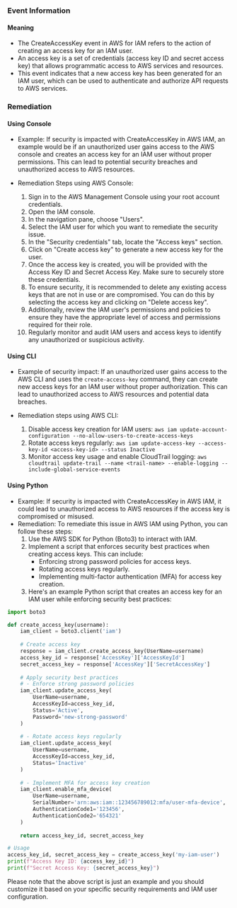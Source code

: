
### Event Information

#### Meaning

- The CreateAccessKey event in AWS for IAM refers to the action of creating an access key for an IAM user.
- An access key is a set of credentials (access key ID and secret access key) that allows programmatic access to AWS services and resources.
- This event indicates that a new access key has been generated for an IAM user, which can be used to authenticate and authorize API requests to AWS services.

### Remediation

#### Using Console

- Example: If security is impacted with CreateAccessKey in AWS IAM, an example would be if an unauthorized user gains access to the AWS console and creates an access key for an IAM user without proper permissions. This can lead to potential security breaches and unauthorized access to AWS resources.

- Remediation Steps using AWS Console:
  1. Sign in to the AWS Management Console using your root account credentials.
  2. Open the IAM console.
  3. In the navigation pane, choose "Users".
  4. Select the IAM user for which you want to remediate the security issue.
  5. In the "Security credentials" tab, locate the "Access keys" section.
  6. Click on "Create access key" to generate a new access key for the user.
  7. Once the access key is created, you will be provided with the Access Key ID and Secret Access Key. Make sure to securely store these credentials.
  8. To ensure security, it is recommended to delete any existing access keys that are not in use or are compromised. You can do this by selecting the access key and clicking on "Delete access key".
  9. Additionally, review the IAM user's permissions and policies to ensure they have the appropriate level of access and permissions required for their role.
  10. Regularly monitor and audit IAM users and access keys to identify any unauthorized or suspicious activity.

#### Using CLI

- Example of security impact: If an unauthorized user gains access to the AWS CLI and uses the `create-access-key` command, they can create new access keys for an IAM user without proper authorization. This can lead to unauthorized access to AWS resources and potential data breaches.

- Remediation steps using AWS CLI:
  1. Disable access key creation for IAM users: `aws iam update-account-configuration --no-allow-users-to-create-access-keys`
  2. Rotate access keys regularly: `aws iam update-access-key --access-key-id <access-key-id> --status Inactive`
  3. Monitor access key usage and enable CloudTrail logging: `aws cloudtrail update-trail --name <trail-name> --enable-logging --include-global-service-events`

#### Using Python

- Example: If security is impacted with CreateAccessKey in AWS IAM, it could lead to unauthorized access to AWS resources if the access key is compromised or misused.
- Remediation: To remediate this issue in AWS IAM using Python, you can follow these steps:
  1. Use the AWS SDK for Python (Boto3) to interact with IAM.
  2. Implement a script that enforces security best practices when creating access keys. This can include:
     - Enforcing strong password policies for access keys.
     - Rotating access keys regularly.
     - Implementing multi-factor authentication (MFA) for access key creation.
  3. Here's an example Python script that creates an access key for an IAM user while enforcing security best practices:

```python
import boto3

def create_access_key(username):
    iam_client = boto3.client('iam')
    
    # Create access key
    response = iam_client.create_access_key(UserName=username)
    access_key_id = response['AccessKey']['AccessKeyId']
    secret_access_key = response['AccessKey']['SecretAccessKey']
    
    # Apply security best practices
    # - Enforce strong password policies
    iam_client.update_access_key(
        UserName=username,
        AccessKeyId=access_key_id,
        Status='Active',
        Password='new-strong-password'
    )
    
    # - Rotate access keys regularly
    iam_client.update_access_key(
        UserName=username,
        AccessKeyId=access_key_id,
        Status='Inactive'
    )
    
    # - Implement MFA for access key creation
    iam_client.enable_mfa_device(
        UserName=username,
        SerialNumber='arn:aws:iam::123456789012:mfa/user-mfa-device',
        AuthenticationCode1='123456',
        AuthenticationCode2='654321'
    )
    
    return access_key_id, secret_access_key

# Usage
access_key_id, secret_access_key = create_access_key('my-iam-user')
print(f"Access Key ID: {access_key_id}")
print(f"Secret Access Key: {secret_access_key}")
```

Please note that the above script is just an example and you should customize it based on your specific security requirements and IAM user configuration.

